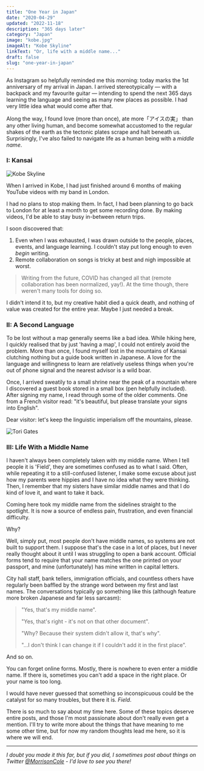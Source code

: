 ```yaml
---
title: "One Year in Japan"
date: "2020-04-29"
updated: "2022-11-18"
description: "365 days later"
category: "Japan"
image: "kobe.jpg"
imageAlt: "Kobe Skyline"
linkText: "Or, life with a middle name..."
draft: false
slug: "one-year-in-japan"
---
```


As Instagram so helpfully reminded me this morning: today marks the 1st
anniversary of my arrival in Japan. I arrived stereotypically — with a backpack
and my favourite guitar — intending to spend the next 365 days learning the
language and seeing as many new places as possible. I had very little idea what
would come after that.

Along the way, I found love (more than once), ate more「アイスの実」 than any
other living human, and become somewhat accustomed to the regular shakes of the
earth as the tectonic plates scrape and halt beneath us. Surprisingly, I've also
failed to navigate life as a human being with a _middle name_.

### I: Kansai

![Kobe Skyline](./kobe_skyline.jpg)

When I arrived in Kobe, I had just finished around 6 months of making YouTube
videos with my band in London.

I had no plans to stop making them. In fact, I had been planning to go back to
London for at least a month to get some recording done. By making videos, I'd be
able to stay busy in-between return trips.

I soon discovered that:

1. Even when I was exhausted, I was drawn outside to the people, places, events,
   and language learning. I couldn't stay put long enough to even _begin_
   writing.
2. Remote collaboration on songs is tricky at best and nigh impossible at worst.

> Writing from the future, COVID has changed all that (remote collaboration has
> been normalized, yay!). At the time though, there weren't many tools for doing
> so.

I didn't intend it to, but my creative habit died a quick death, and nothing of
value was created for the entire year. Maybe I just needed a break.

### II: A Second Language

To be lost without a map generally seems like a bad idea. While hiking here, I
quickly realised that by just 'having a map', I could not entirely avoid the
problem. More than once, I found myself lost in the mountains of Kansai
clutching nothing but a guide book written in Japanese. A love for the language
and willingness to learn are relatively useless things when you're out of phone
signal and the nearest advisor is a wild boar.

Once, I arrived sweatily to a small shrine near the peak of a mountain where I
discovered a guest book stored in a small box (pen helpfully included). After
signing my name, I read through some of the older comments. One from a French
visitor read: "it's beautiful, but please translate your signs into English".

Dear visitor: let's keep the linguistic imperialism off the mountains, please.

![Tori Gates](./gates.jpg)

### III: Life With a Middle Name

I haven't always been completely taken with my middle name. When I tell people
it is 'Field', they are sometimes confused as to what I said. Often, while
repeating it to a still-confused listener, I make some excuse about just how my
parents were hippies and I have no idea what they were thinking. Then, I
remember that my sisters have similar middle names and that I do kind of love
it, and want to take it back.

Coming here took my middle name from the sidelines straight to the spotlight. It
is now a source of endless pain, frustration, and even financial difficulty.

Why?

Well, simply put, most people don't have middle names, so systems are not built
to support them. I suppose that's the case in a lot of places, but I never
really thought about it until I was struggling to open a bank account. Official
forms tend to require that your name matches the one printed on your passport,
and mine (unfortunately) has mine written in capital letters.

City hall staff, bank tellers, immigration officials, and countless others have
regularly been baffled by the strange word between my first and last names. The
conversations typically go something like this (although feature more broken
Japanese and far less sarcasm):

> "Yes, that's my middle name".
>
> "Yes, that's right - it's not on that other document".
>
> "Why? Because their system didn't allow it, that's why".
>
> "...I don't think I can change it if I couldn't add it in the first place".

And so on.

You can forget online forms. Mostly, there is nowhere to even enter a middle
name. If there is, sometimes you can't add a space in the right place. Or your
name is too long.

I would have never guessed that something so inconspicuous could be the catalyst
for so many troubles, but there it is. _Field_.

There is so much to say about my time here. Some of these topics deserve entire
posts, and those I'm most passionate about don't really even get a mention. I'll
try to write more about the things that have meaning to me some other time, but
for now my random thoughts lead me here, so it is where we will end.

---

_I doubt you made it this far, but if you did, I sometimes post about things on
Twitter [@MorrisonCole](https://twitter.com/morrisoncole) - I'd love to see you
there!_

